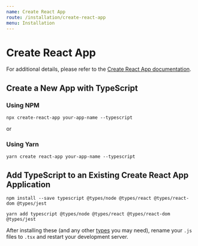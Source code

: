 ```yaml
---
name: Create React App
route: /installation/create-react-app
menu: Installation
---
```


# Create React App

For additional details, please refer to the [Create React App documentation](https://facebook.github.io/create-react-app/docs/adding-typescript).

## Create a New App with TypeScript

### Using NPM

```
npx create-react-app your-app-name --typescript
```

or

### Using Yarn

```
yarn create react-app your-app-name --typescript
```

## Add TypeScript to an Existing Create React App Application

```
npm install --save typescript @types/node @types/react @types/react-dom @types/jest
```

```
yarn add typescript @types/node @types/react @types/react-dom @types/jest
```

After installing these (and any other [types](http://definitelytyped.org/) you may need), rename your `.js` files to `.tsx` and restart your development server.
